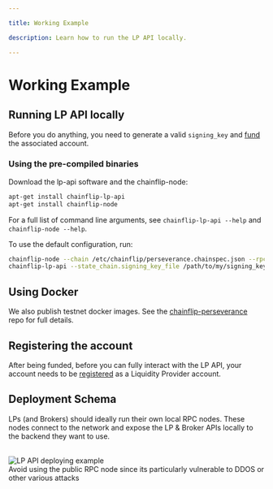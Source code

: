 ```yaml
---

title: Working Example

description: Learn how to run the LP API locally.

---
```



# Working Example

## Running LP API locally

Before you do anything, you need to generate a valid `signing_key` and [fund](/perseverance/funding/funding-and-bidding) the associated account.

### Using the pre-compiled binaries

Download the lp-api software and the chainflip-node:

```bash copy
apt-get install chainflip-lp-api
apt-get install chainflip-node
```

For a full list of command line arguments, see `chainflip-lp-api --help` and `chainflip-node --help`.

To use the default configuration, run:

```bash copy
chainflip-node --chain /etc/chainflip/perseverance.chainspec.json --rpc-methods=unsafe
chainflip-lp-api --state_chain.signing_key_file /path/to/my/signing_key_file
```

## Using Docker

We also publish testnet docker images. See the [chainflip-perseverance](https://github.com/chainflip-io/chainflip-perseverance) repo for full details.

## Registering the account

After being funded, before you can fully interact with the LP API, your account needs to be [registered](/integration/liquidity-provision/lp-api#lp_register_account) as a Liquidity Provider account.

## Deployment Schema

LPs (and Brokers) should ideally run their own local RPC nodes. These nodes connect to the network and expose the LP & Broker APIs locally to the backend they want to use.

<br />
<img src="/integration/image.png" alt="LP API deploying example" />
<br />

<Callout type="warning">
  Avoid using the public RPC node since its particularly vulnerable to DDOS or
  other various attacks
</Callout>
